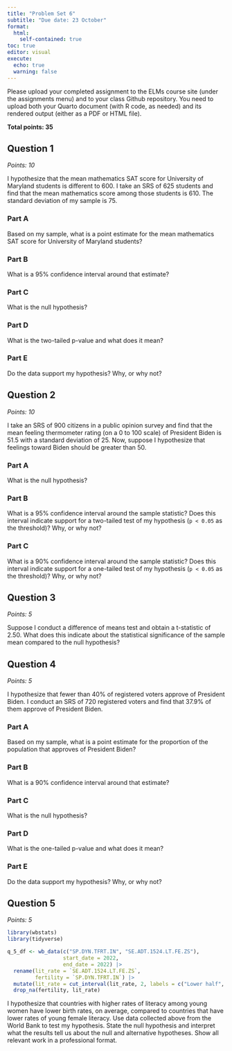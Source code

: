 ```yaml
---
title: "Problem Set 6"
subtitle: "Due date: 23 October"
format: 
  html:
    self-contained: true
toc: true
editor: visual
execute: 
  echo: true
  warning: false
---
```


Please upload your completed assignment to the ELMs course site (under the assignments menu) and to your class Github repository. You need to upload both your Quarto document (with R code, as needed) and its rendered output (either as a PDF or HTML file).

**Total points: 35**

## Question 1

*Points: 10*

I hypothesize that the mean mathematics SAT score for University of Maryland students is different to 600. I take an SRS of 625 students and find that the mean mathematics score among those students is 610. The standard deviation of my sample is 75.

### Part A

Based on my sample, what is a point estimate for the mean mathematics SAT score for University of Maryland students?

### Part B

What is a 95% confidence interval around that estimate?

### Part C

What is the null hypothesis?

### Part D

What is the two-tailed p-value and what does it mean?

### Part E

Do the data support my hypothesis? Why, or why not?

## Question 2

*Points: 10*

I take an SRS of 900 citizens in a public opinion survey and find that the mean feeling thermometer rating (on a 0 to 100 scale) of President Biden is 51.5 with a standard deviation of 25. Now, suppose I hypothesize that feelings toward Biden should be greater than 50.

### Part A

What is the null hypothesis?

### Part B

What is a 95% confidence interval around the sample statistic? Does this interval indicate support for a two-tailed test of my hypothesis (`p < 0.05` as the threshold)? Why, or why not?

### Part C

What is a 90% confidence interval around the sample statistic? Does this interval indicate support for a one-tailed test of my hypothesis (`p < 0.05` as the threshold)? Why, or why not?

## Question 3

*Points: 5*

Suppose I conduct a difference of means test and obtain a t-statistic of 2.50. What does this indicate about the statistical significance of the sample mean compared to the null hypothesis?

## Question 4

*Points: 5*

I hypothesize that fewer than 40% of registered voters approve of President Biden. I conduct an SRS of 720 registered voters and find that 37.9% of them approve of President Biden.

### Part A

Based on my sample, what is a point estimate for the proportion of the population that approves of President Biden?

### Part B

What is a 90% confidence interval around that estimate?

### Part C

What is the null hypothesis?

### Part D

What is the one-tailed p-value and what does it mean?

### Part E

Do the data support my hypothesis? Why, or why not?

## Question 5

*Points: 5*

```r

library(wbstats)
library(tidyverse)

q_5_df <- wb_data(c("SP.DYN.TFRT.IN", "SE.ADT.1524.LT.FE.ZS"),
                  start_date = 2022,
                  end_date = 2022) |> 
  rename(lit_rate = `SE.ADT.1524.LT.FE.ZS`,
         fertility = `SP.DYN.TFRT.IN`) |> 
  mutate(lit_rate = cut_interval(lit_rate, 2, labels = c("Lower half", "Upper half"))) |> 
  drop_na(fertility, lit_rate)
```

I hypothesize that countries with higher rates of literacy among young women have lower birth rates, on average, compared to countries that have lower rates of young female literacy. Use data collected above from the World Bank to test my hypothesis. State the null hypothesis and interpret what the results tell us about the null and alternative hypotheses. Show all relevant work in a professional format.
